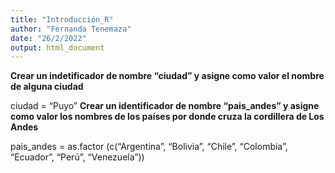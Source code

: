 ```yaml
---
title: "Introducción_R"
author: "Fernanda Tenemaza"
date: "26/2/2022"
output: html_document
---
```

**Crear un indetificador de nombre "ciudad" y asigne como valor el nombre de alguna ciudad**
  
  ciudad = "Puyo" 
**Crear un identificador de nombre "pais_andes" y asigne como valor los nombres de los países por donde cruza la cordillera de Los Andes**

pais_andes = as.factor (c("Argentina", "Bolivia", "Chile", "Colombia", "Ecuador", "Perú", "Venezuela"))
